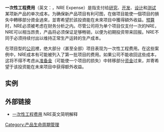 {{NoteTA
|1=zh-cn:项目;zh-tw:專案;
}}
'''一次性工程费用'''（英文：{{lang|en|'''N'''on-'''r'''ecurring '''e'''ngineering Expense}}，NRE Expense）是指支付给[[研究|研究]]、[[开发|开发]]、[[设计|设计]]和[[测试|测试]]某项新产品的单次成本。为确保新产品项目有利可图，在做项目能使一個项目的損失中轉移部分資金過來，並寄希望於該投資能在未來项目中獲得額外收益。[[预算|预算]]时，NRE必须被考虑在财务分析之内。尽管公司将为单个项目仅支付一次的NRE，NRE可以相当昂贵，产品将必须保证足够畅销，以便为初期投资带来回报。NRE不同于必须持续付出以维持正常生产运转的生产成本。

在项目型的[[公司|公司]]裡，绝大部分（甚至全部）项目表现为一次性工程费用。在这些案例中，NRE成本有可能被列入了第一批项目的费用。如果公司不能收回这些成本，这将不得不考虑从[[准备金|准备金]]（可能使一个项目的损失）中转移部分[[资金|资金]]过来，并寄希望于该投资能在未来项目中获得额外收益。

== 实例 ==

== 外部链接 ==
*{{en}}[http://www.pragmaticmarketing.com/publications/topics/05/0503ds 一次性工程费用] {{Wayback|url=http://www.pragmaticmarketing.com/publications/topics/05/0503ds |date=20080622034404 }} NRE英文简明解释

[[Category:产品生命周期管理|Category:产品生命周期管理]]